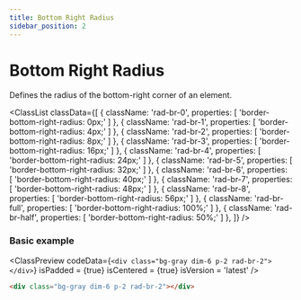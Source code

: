 ```yaml
---
title: Bottom Right Radius
sidebar_position: 2
---
```



# Bottom Right Radius

Defines the radius of the bottom-right corner of an element.

<ClassList
  classData={[
    {
      className: 'rad-br-0',
      properties: [
        'border-bottom-right-radius: 0px;'
      ]
    },
    {
      className: 'rad-br-1',
      properties: [
        'border-bottom-right-radius: 4px;'
      ]
    },
    {
      className: 'rad-br-2',
      properties: [
        'border-bottom-right-radius: 8px;'
      ]
    },
    {
      className: 'rad-br-3',
      properties: [
        'border-bottom-right-radius: 16px;'
      ]
    },
    {
      className: 'rad-br-4',
      properties: [
        'border-bottom-right-radius: 24px;'
      ]
    },
    {
      className: 'rad-br-5',
      properties: [
        'border-bottom-right-radius: 32px;'
      ]
    },
    {
      className: 'rad-br-6',
      properties: [
        'border-bottom-right-radius: 40px;'
      ]
    },
    {
      className: 'rad-br-7',
      properties: [
        'border-bottom-right-radius: 48px;'
      ]
    },
    {
      className: 'rad-br-8',
      properties: [
        'border-bottom-right-radius: 56px;'
      ]
    },
    {
      className: 'rad-br-full',
      properties: [
        'border-bottom-right-radius: 100%;'
      ]
    },
    {
      className: 'rad-br-half',
      properties: [
        'border-bottom-right-radius: 50%;'
      ]
    },
  ]}
/>

### Basic example

<ClassPreview
  codeData={`
    <div class="bg-gray dim-6 p-2 rad-br-2"></div>
  `}
  isPadded = {true}
  isCentered = {true}
  isVersion = 'latest'
/>

```html
<div class="bg-gray dim-6 p-2 rad-br-2"></div>
```
